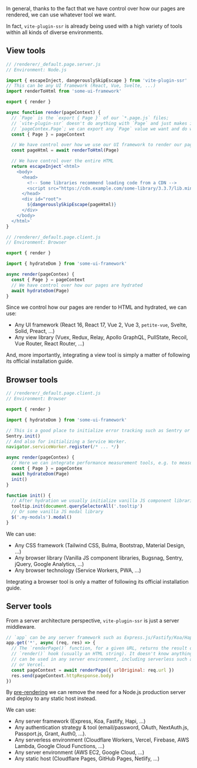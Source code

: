 In general,
thanks to the fact that we have control over how our pages are rendered,
we can use whatever tool we want.

In fact, `vite-plugin-ssr` is already being used with a high variety of tools within all kinds of diverse environments.

## View tools

```js
// /renderer/_default.page.server.js
// Environment: Node.js

import { escapeInject, dangerouslySkipEscape } from 'vite-plugin-ssr'
// This can be any UI framework (React, Vue, Svelte, ...)
import renderToHtml from 'some-ui-framework'

export { render }

async function render(pageContext) {
  // `Page` is the `export { Page }` of our `*.page.js` files;
  // `vite-plugin-ssr` doesn't do anything with `Page` and just makes it available as
  // `pageContex.Page`; we can export any `Page` value we want and do whatever we want with it.
  const { Page } = pageContext

  // We have control over how we use our UI framework to render our pages to HTML
  const pageHtml = await renderToHtml(Page)

  // We have control over the entire HTML
  return escapeInject`<html>
    <body>
      <head>
        <!-- Some libraries recommend loading code from a CDN -->
        <script src="https://cdn.example.com/some-library/3.3.7/lib.min.js"></script>
      </head>
      <div id="root">
        ${dangerouslySkipEscape(pageHtml)}
      </div>
    </body>
  </html>`
}
```

```js
// /renderer/_default.page.client.js
// Environment: Browser

export { render }

import { hydrateDom } from 'some-ui-framework'

async render(pageContex) {
  const { Page } = pageContext
  // We have control over how our pages are hydrated
  await hydrateDom(Page)
}
```

Since we control how our pages are render to HTML and hydrated, we can use:
- Any UI framework (React 16, React 17, Vue 2, Vue 3, `petite-vue`, Svelte, Solid, Preact, ...)
- Any view library (Vuex, Redux, Relay, Apollo GraphQL, PullState, Recoil, Vue Router, React Router, ...)

And, more importantly, integrating a view tool is simply a matter of following its official installation guide.

## Browser tools

```js
// /renderer/_default.page.client.js
// Environment: Browser

export { render }

import { hydrateDom } from 'some-ui-framework'

// This is a good place to initialize error tracking such as Sentry or Bugsnag.
Sentry.init()
// And also for initializing a Service Worker.
navigator.serviceWorker.register(/* ... */)

async render(pageContex) {
  // Here we can integrate performance measurement tools, e.g. to measure hydration performance
  const { Page } = pageContex
  await hydrateDom(Page)
  init()
}

function init() {
  // After hydration we usually initialize vanilla JS component libraries, for example tooltips
  tooltip.init(document.querySelectorAll('.tooltip')
  // Or some vanilla JS modal library
  $('.my-modals').modal()
}
```

We can use:
 - Any CSS framework (Tailwind CSS, Bulma, Bootstrap, Material Design, ...)
 - Any browser library (Vanilla JS component libraries, Bugsnag, Sentry, jQuery, Google Analytics, ...)
 - Any browser technology (Service Workers, PWA, ...)

Integrating a browser tool is only a matter of following its official installation guide.

## Server tools

From a server architecture perspective, `vite-plugin-ssr` is just a server middleware.

```js
// `app` can be any server framework such as Express.js/Fastify/Koa/Hapi/...
app.get('*', async (req, res) => {
  // The `renderPage()` function, for a given URL, returns the result of our
  // `render()` hook (usually an HTML string). It doesn't know anything about Express.js and
  // can be used in any server environment, including serverless such as Cloudflare Workers
  // or Vercel.
  const pageContext = await renderPage({ urlOriginal: req.url })
  res.send(pageContext.httpResponse.body)
})
```

By [pre-rendering](/pre-rendering) we can remove the need for a Node.js production server and deploy to any static host instead.

We can use:
- Any server framework (Express, Koa, Fastify, Hapi, ...)
- Any authentication strategy & tool (email/password, OAuth, NextAuth.js, Passport.js, Grant, Auth0, ...).
- Any serverless environment (Cloudflare Workers, Vercel, Firebase, AWS Lambda, Google Cloud Functions, ...)
- Any server environment (AWS EC2, Google Cloud, ...)
- Any static host (Cloudflare Pages, GitHub Pages, Netlify, ...)
